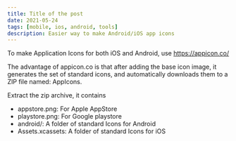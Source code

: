```yaml
---
title: Title of the post
date: 2021-05-24
tags: [mobile, ios, android, tools]
description: Easier way to make Android/iOS app icons
---
```


To make Application Icons for both iOS and Android, use https://appicon.co/

The advantage of appicon.co is that after adding the base icon image, it generates the set of standard icons, and automatically downloads them to a ZIP file named: AppIcons.

Extract the zip archive, it contains

- appstore.png: For Apple AppStore
- playstore.png: For Google playstore
- android/: A folder of standard Icons for Android
- Assets.xcassets: A folder of standard Icons for iOS
